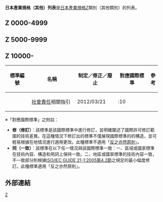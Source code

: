 '''日本產業規格（其他）列表'''是[[日本產業規格|日本產業規格]]Z類別（其他類別）的列表。

== Z 0000-4999 ==
{{Main|{{link-ja|日本產業規格（其他）列表 (Z 0000－4999)|日本産業規格（その他）の一覧 (Z 0000-4999)}}}}

== Z 5000-9999 ==
{{Main|{{link-ja|日本產業規格（其他）列表 (Z 5000－9999)|日本産業規格（その他）の一覧 (Z 5000-9999)}}}}

== Z 10000- ==
{| class="wikitable"
! style="width: 7em;" |標準編號
! style="width: 16em;" |名稱
! style="width: 9em;" |制定／修正／廢止
! style="width: 10em;" |對應國際標準
!參考
|-
|{{Link-ja|JIS Z 26000|JIS Z 26000}}
|[[社會責任|社會責任]]相關指引
|2012/03/21{{Sup|制定}}
| {{Link-en|ISO 26000|ISO 26000}}:10{{Sup|{{tooltip|同|本標準在以下任一情況與該國際標準一致：一、區域或國家標準在技術內容、構造和用詞上保持一致。二、地區或國家標準的技術內容一致，不一致部分則根據ISO/IEC GUIDE 21-1:2005第4.2節之規定的最小幅度修訂。此種標準適用「反之亦然原則」。}}}}
|
|}
※「對應國際標準」之附註：

* '''修（修訂）'''：該標準是該國際標準中進行修訂，並明確闡述了國際許可修訂範圍的技術差異。在這種情況下修訂出的標準不僅展現國際標準的的構造，並可輕易根據在地情況進行適用更改。此種標準不適用「[[充分必要条件|反之亦然原則]]」。
* '''同（一致）'''：該標準在以下任一情況與該國際標準一致：一、區域或國家標準在技術內容、構造和用詞上保持一致。二、地區或國家標準的技術內容一致，不一致部分則根據[[國際標準化組織|ISO/IEC GUIDE 21-1:2005第4.2節]]之規定的最小幅度修訂。此種標準適用「反之亦然原則」。

== 外部連結 ==
{{Cite web|title=JIS部門別一覧(JIS,TS,TR)|url=https://webdesk.jsa.or.jp/books/W11M0220/|author=|date=|format=|publisher=日本規格協会|language=ja|archiveurl=https://web.archive.org/web/20201116021434/https://webdesk.jsa.or.jp/books/W11M0220/|archivedate=2020-11-16|dead-url=no}}

[[Category:JIS列表|Z]]
{{日本小作品}}